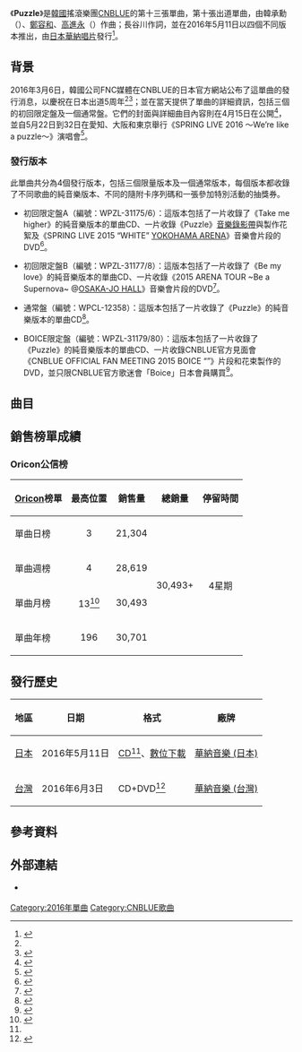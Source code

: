 {{Infobox single
|Name          = Puzzle
|Cover         = CNBLUE Puzzle.jpg
|Border        = yes
|Caption       = 通常盤封面
|Artist        = [[CNBLUE|CNBLUE]]
|Album         = [[EUPHORIA_(CNBLUE專輯)|EUPHORIA]]
|Released      = 2016年5月11日<br><small>（見[[#發行歷史|發行歷史]]）</small>
|Format        = [[CD|CD]]、[[數位音樂下載|數位下載]]
|B-side        = Take me higher<br>Be my love
|Recorded      = 2016年
|Genre         = [[日語流行音樂|日語流行音樂]]
|Length        = 3:34
|Writer        = [[韓承勳|韓承勳]]（{{lang|ko|한승훈}}）、[[鄭容和|鄭容和]]、[[高進永|高進永]]（{{lang|ko|고진영}}）、長谷川
|Producer      = {{link-ko|韓成浩|한성호}}（{{lang|ko|한성호}}）
|Label         = [[日本華納音樂|華納唱片 (日本)]]
| Chart position = * 日榜最高排名第3位<small>（5月11日，[[Oricon公信榜|Oricon]]）</small> 
* 週榜最高排名第4位<small>（5月18日，[[Oricon公信榜|Oricon]]）</small> 
|Chronology    = [[CNBLUE|CNBLUE]]日語單曲
|Last single   = [[WHITE_(CNBLUE單曲)|WHITE]]<br>（2015年）
|This single   = '''Puzzle'''<br>（2016年）
|Next single   = [[SHAKE_(CNBLUE單曲)|SHAKE]]<br>（2017年）
}}
《'''Puzzle'''》是[[韓國|韓國]]搖滾樂團[[CNBLUE|CNBLUE]]的第十三張單曲，第十張出道單曲，由韓承勳（{{lang|ko|한승훈}}）、[[鄭容和|鄭容和]]、[[高進永|高進永]]（{{lang|ko|고진영}}）作曲；長谷川作詞，並在2016年5月11日以四個不同版本推出，由[[日本華納音樂|日本華納唱片]]發行<ref name=release>{{cite web|url=http://cnblue-official.jp/news/detail.php?id=1033048|script-title=ja:5月11日（水）日本メジャーデビュー5周年10th Single「Puzzle」発売決定！！CNBLUE初のWedding Songが誕生！|language=ja|work=|publisher=CNBLUE Japan|date=2016-03-06|accessdate=2016-06-06|archive-date=2016-03-25|archive-url=https://web.archive.org/web/20160325030603/http://cnblue-official.jp/news/detail.php?id=1033048|dead-url=no}}</ref>。

==背景==
2016年3月6日，韓國公司FNC媒體在CNBLUE的日本官方網站公布了這單曲的發行消息，以慶祝在日本出道5周年<ref name=release /><ref>{{cite web|url=http://natalie.mu/music/news/178808|script-title=ja:CNBLUEが日本デビュー5周年シングル、東名阪アリーナツアーも決定|language=ja|work=|publisher=[[Natalie_(網站)|Natalie.mu]]|date=2016-03-06|accessdate=2016-06-06|archive-date=2016-04-24|archive-url=https://web.archive.org/web/20160424055244/http://natalie.mu/music/news/178808|dead-url=no}}</ref>；並在當天提供了單曲的詳細資訊，包括三個的初回限定盤及一個通常盤。它們的封面與詳細曲目內容則在4月15日在公開<ref>{{cite web|url=http://wmg.jp/artist/cnblue/news_69835.html|script-title=ja:CNBLUE ニューシングル『Puzzle』購入者特典サイン会＆トークイベント内容発表！ / Warner Music Japan|language=ja|work=|publisher=[[日本華納音樂|日本華納音樂]]|date=2016-04-15|accessdate=2016-06-06|title=存档副本|archive-url=https://web.archive.org/web/20160619054253/http://wmg.jp/artist/cnblue/news_69835.html|archive-date=2016-06-19|dead-url=yes}}</ref>，並自5月22日到32日在愛知、大阪和東京舉行《SPRING LIVE 2016 ～We’re like a puzzle～》演唱會<ref>{{cite web|url=http://cnblue-official.jp/news/detail.php?id=1033049|script-title=ja:2016年初アリーナツアー「SPRING LIVE 2016 ～We’re like a puzzle～」開催決定！|language=ja|work=|publisher=CNBLUE Japan|date=2016-03-06|accessdate=2016-06-06|archive-date=2016-04-05|archive-url=https://web.archive.org/web/20160405112051/http://cnblue-official.jp/news/detail.php?id=1033049|dead-url=no}}</ref>。

===發行版本===
此單曲共分為4個發行版本，包括三個限量版本及一個通常版本，每個版本都收錄了不同歌曲的純音樂版本、不同的隨附卡序列碼和一張參加特別活動的抽獎券。

*初回限定盤A（編號：WPZL-31175/6）：這版本包括了一片收錄了《Take me higher》的純音樂版本的單曲CD、一片收錄《Puzzle》[[音樂錄影帶|音樂錄影帶]]與製作花絮及《SPRING LIVE 2015 “WHITE” [[橫濱體育館|YOKOHAMA ARENA]]》音樂會片段的DVD<ref name=typeA>{{cite web|url=http://www.amazon.co.jp/dp/B01CM4L816/|title=Amazon.com: Puzzle(初回限定盤A): 音楽|language=ja|work=|publisher=[[Amazon.com|Amazon Japan]] |accessdate=2016-06-06}}</ref>。

*初回限定盤B（編號：WPZL-31177/8）：這版本包括了一片收錄了《Be my love》的純音樂版本的單曲CD、一片收錄《2015 ARENA TOUR ~Be a Supernova~ @[[大阪城音樂廳|OSAKA-JO HALL]]》音樂會片段的DVD<ref name=typeB>{{cite web|url=http://www.amazon.co.jp/dp/B01CM4K2WW/|title=Amazon.com: Puzzle(初回限定盤B): 音楽|language=ja|work=|publisher=[[Amazon.com|Amazon Japan]] |accessdate=2016-06-06}}</ref>。

*通常盤（編號：WPCL-12358）：這版本包括了一片收錄了《Puzzle》的純音樂版本的單曲CD<ref name=regular>{{cite web|url=http://www.oricon.co.jp/prof/488826/products/1174665/1/|title=Puzzle｜CNBLUE｜ORICON STYLE|language=ja|work=|publisher=[[Oricon|Oricon]]|accessdate=2016-06-06|archive-date=2019-02-17|archive-url=https://web.archive.org/web/20190217155528/https://www.oricon.co.jp/prof/488826/products/1174665/1/|dead-url=no}}</ref>。

*BOICE限定盤（編號：WPZL-31179/80）：這版本包括了一片收錄了《Puzzle》的純音樂版本的單曲CD、一片收錄CNBLUE官方見面會《CNBLUE OFFICIAL FAN MEETING 2015 BOICE “{{lang|ja|夏祭り}}”》片段和花束製作的DVD，並只限CNBLUE官方歌迷會「Boice」日本會員購買<ref name=Boice>{{cite web|url=http://wmg.jp/artist/cnblue/WPZL000031179.html|script-title=ja:CNBLUE 「Puzzle（BOICE限定盤）」 / Warner Music Japan|language=ja|work=|publisher=[[日本華納音樂|日本華納音樂]]|accessdate=2016-06-06|title=存档副本|archive-url=https://web.archive.org/web/20160522024704/http://wmg.jp/artist/cnblue/WPZL000031179.html|archive-date=2016-05-22|dead-url=yes}}</ref>。

==曲目==
{{tracklist
| total_length    = 14:58
| headline        = 通常盤<ref name=regular />、BOICE限定盤<ref name=Boice/>

| title1          = Puzzle
| music1          = [[韓承勳|韓承勳]]（{{lang|ko|한승훈}}）<br>[[鄭容和|鄭容和]]<br>[[高進永|高進永]]（{{lang|ko|고진영}}）
| lyrics1         = 長谷川
| arranger1       = 韓承勳<br>高進永
| length1         = 3:34

| title2          = Take me higher
| music2          = 韓承勳<br>鄭容和<br>高進永
| lyrics2         = 鄭容和<br>[[小川貴史|小川貴史]]
| arranger2       = [[大西省吾|大西省吾]]
| length2         = 4:02

| title3          = Be my love
| note3           = 英語
| music3          = [[金在陽|金在陽]]（{{lang|ko|김재양}}）<br>[[李宗泫|李宗泫]]<br>[[朴賢宇|朴賢宇]]（{{lang|ko|박현우}}）
| lyrics3         = 李宗泫
| arranger3       = 金在陽<br>朴賢宇
| length3         = 3:47

| title4          = Puzzle
| note4           = Instrumental
| music4          = 韓承勳<br>鄭容和<br>高進永
| arranger4       = 韓承勳<br>高進永
| length4         = 3:34

}}
{{tracklist
| collapsed       = yes
| total_length    = 15:26
| headline        = 初回限定盤A<ref name=typeA />

| title4          = Take me higher
| note4           = Instrumental
| music4          = 韓承勳<br>鄭容和<br>高進永
| arranger4       = 大西省吾
| length4         = 4:02
}}
{{tracklist
| collapsed       = yes
| total_length    = 15:11
| headline        = 初回限定盤B<ref name=typeB />

| title4          = Be my love
| note4           = Instrumental
| music4          = 金在陽<br>李宗泫<br>朴賢宇
| arranger4       = 金在陽<br>朴賢宇
| length4         = 3:47
}}
{{tracklist
| collapsed       = yes
| headline        = DVD - 初回限定盤A：<small>《SPRING LIVE 2015 “WHITE” YOKOHAMA ARENA》</small><ref name=typeA /> 
| title1          = Puzzle
| note1           = [[音樂錄影帶|音樂錄影帶]]
| title2          = Puzzle
| note2           = 音樂錄影帶製作花絮
| title3          = WHITE
| title4          = Radio
| title5          = Have a good night

}}
{{tracklist
| collapsed       = yes
| headline        = DVD - 初回限定盤B：<small>《2015 ARENA TOUR ~Be a Supernova~ @OSAKA-JO HALL》</small><ref name=typeB /> 
| title1          = Supernova
| title2          = realize
| title3          = holiday
}}
{{tracklist
| collapsed       = yes
| headline        = DVD - BOICE限定盤：<small>《CNBLUE OFFICIAL FAN MEETING 2015 BOICE “{{lang|ja|夏祭り}}”》</small><ref name=Boice/>
| title1          = Let's Go Crazy
| title2          = HEART song
| title3          = STAY SOBER
| title4          = Foxy
| title5          = WHITE
| title6          = Radio
| title7          = 花束製作
}}

==銷售榜單成績==
===Oricon公信榜===
{| class="wikitable" style="width:500px;"
|-
! style="text-align:center;"|[[Oricon|Oricon]]榜單
! style="text-align:center;"|最高位置
! style="text-align:center;"|銷售量
! style="text-align:center;"|總銷量
! style="text-align:center;"|停留時間
|-
|align="left"|單曲日榜
| style="text-align:center;"| 3
| style="text-align:center;" rowspan="1"| 21,304
| style="text-align:center;" rowspan="4"| 30,493+
| style="text-align:center;" rowspan="4"| 4星期
|-
|align="left"|單曲週榜
| style="text-align:center;"| 4
| style="text-align:center;"| 28,619
|-
|align="left"|單曲月榜
| style="text-align:center;"| 13<ref>{{cite web |url=http://www.oricon.co.jp/rank/js/m/2016-05/p/2/ |script-title=オリコン月間 CDシングルランキング 2016年05月度 |publisher=Oricon |accessdate=2016-06-12 |language=ja |archiveurl=https://web.archive.org/web/20160611171503/http://www.oricon.co.jp/rank/js/m/2016-05/p/2/ |archivedate=2016-06-11 |deadurl=no }}</ref>
| style="text-align:center;"| 30,493
|-
|align="left"|單曲年榜
| style="text-align:center;"| 196
| style="text-align:center;"| 30,701
|}

==發行歷史==
{| class="wikitable plainrowheaders"
|-
! scope="col"| 地區 !! 日期 !! 格式 !! 廠牌
|-
! scope="row" rowspan="1"| [[日本|日本]]
| 2016年5月11日
| [[CD|CD]]<ref name=regular />、[[數位音樂下載|數位下載]]
| [[日本華納音樂|華納音樂 (日本)]]
|-
! scope="row" rowspan="1"| [[台灣|台灣]]
| 2016年6月3日
| CD+DVD<ref>{{cite web|url=http://www.5music.com.tw/CDList-C.asp?cdno=437425679008|title=五大唱片|work=|publisher=五大唱片|accessdate=2016-06-06|archive-date=2016-05-26|archive-url=https://web.archive.org/web/20160526103856/http://www.5music.com.tw/CDList-C.asp?cdno=437425679008|dead-url=no}}</ref>
| [[華納音樂_(台灣)|華納音樂 (台灣)]]
|}

==參考資料==
{{reflist}}

==外部連結==
* {{Official website|cnblue-official.jp/|CNBLUE日本官方網站}} {{Ja icon}}

{{CNBLUE}}

[[Category:2016年單曲|Category:2016年單曲]]
[[Category:CNBLUE歌曲|Category:CNBLUE歌曲]]